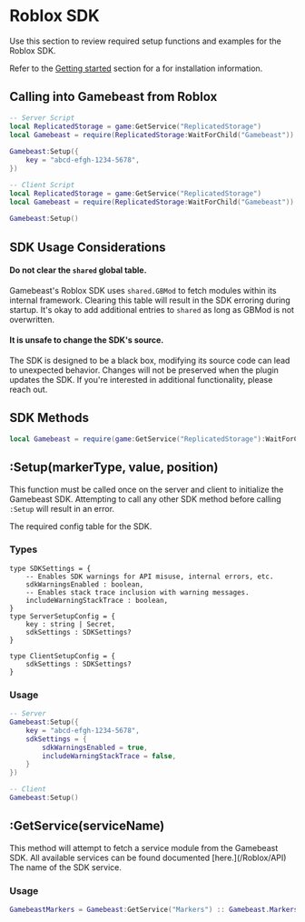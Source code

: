 
# Roblox SDK

Use this section to review required setup functions and examples for the Roblox SDK.

Refer to the [Getting started](/Roblox/GettingStarted) section for a for installation information.


## Calling into Gamebeast from Roblox

```lua filename="server.lua" copy numbered
-- Server Script
local ReplicatedStorage = game:GetService("ReplicatedStorage")
local Gamebeast = require(ReplicatedStorage:WaitForChild("Gamebeast"))
 
Gamebeast:Setup({
    key = "abcd-efgh-1234-5678",
})
```

```lua filename="client.lua" copy numbered
-- Client Script
local ReplicatedStorage = game:GetService("ReplicatedStorage")
local Gamebeast = require(ReplicatedStorage:WaitForChild("Gamebeast"))
 
Gamebeast:Setup()
```

## SDK Usage Considerations

#### Do not clear the `shared` global table.

Gamebeast's Roblox SDK uses `shared.GBMod` to fetch modules within its internal framework. Clearing this table will result in the SDK erroring during startup.
It's okay to add additional entries to `shared` as long as GBMod is not overwritten.

#### It is unsafe to change the SDK's source.

The SDK is designed to be a black box, modifying its source code can lead to unexpected behavior. 
Changes will not be preserved when the plugin updates the SDK. 
If you're interested in additional functionality, please reach out.


## SDK Methods

```lua
local Gamebeast = require(game:GetService("ReplicatedStorage"):WaitForChild("Gamebeast"))
```

## :Setup(markerType, value, position)
<ReturnType/>

This function must be called once on the server and client to initialize the Gamebeast SDK.
Attempting to call any other SDK method before calling `:Setup` will result in an error.

<ParameterList name="Parameters">
    <Parameter name="setupConfig" type="ServerSetupConfig?">
        The required config table for the SDK.
    </Parameter>
</ParameterList>

### Types

```luau
type SDKSettings = {
	-- Enables SDK warnings for API misuse, internal errors, etc.
	sdkWarningsEnabled : boolean,
	-- Enables stack trace inclusion with warning messages.
	includeWarningStackTrace : boolean,
}
type ServerSetupConfig = {
	key : string | Secret,
	sdkSettings : SDKSettings?
}

type ClientSetupConfig = {
	sdkSettings : SDKSettings?
}
```

### Usage
```lua
-- Server
Gamebeast:Setup({
    key = "abcd-efgh-1234-5678",
    sdkSettings = {
        sdkWarningsEnabled = true,
        includeWarningStackTrace = false,
    }
})

-- Client
Gamebeast:Setup()
```

## :GetService(serviceName)
<ReturnType type="GamebeastService"/>
This method will attempt to fetch a service module from the Gamebeast SDK.
All available services can be found documented [here.](/Roblox/API)

<ParameterList name="Parameters">
    <Parameter name="serviceName" type="string">
        The name of the SDK service.
    </Parameter>
</ParameterList>

### Usage
```lua
GamebeastMarkers = Gamebeast:GetService("Markers") :: Gamebeast.MarkersService
```